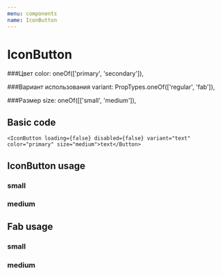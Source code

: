 ```yaml
---
menu: components
name: IconButton
---
```



# IconButton

<Props of={IconButton} />

###Цвет
color: oneOf(['primary', 'secondary']),
   
   
###Вариант использования
variant: PropTypes.oneOf(['regular', 'fab']),
  
  
###Размер
size: oneOf([['small', 'medium']),
  
## Basic code

```
<IconButton loading={false} disabled={false} variant="text" color="primary" size="medium">text</Button>
```


## IconButton usage
<Playground>
  <h3>small</h3>
  <IconButton size="small" variant="iconButton" color="primary"><SaveIcon /></IconButton>
  <IconButton size="small" loading variant="iconButton" color="primary"><SaveIcon /></IconButton>
  <IconButton size="small" disabled variant="iconButton" color="primary"><SaveIcon /></IconButton>
  <h3>medium</h3>
  <IconButton variant="iconButton" color="primary"><SaveIcon /></IconButton>
  <IconButton loading variant="iconButton" color="primary"><SaveIcon /></IconButton>
  <IconButton disabled variant="iconButton" color="primary"><SaveIcon /></IconButton>
</Playground>

## Fab usage
<Playground>
  <h3>small</h3>
  <IconButton size="small" variant="fab" color="primary"><SaveIcon /></IconButton>
  <IconButton size="small" loading variant="fab" color="primary"><SaveIcon /></IconButton>
  <IconButton size="small" disabled variant="fab" color="primary"><SaveIcon /></IconButton>
   <h3>medium</h3>
  <IconButton variant="fab" color="primary"><SaveIcon /></IconButton>
  <IconButton loading variant="fab" color="primary"><SaveIcon /></IconButton>
  <IconButton disabled variant="fab" color="primary"><SaveIcon /></IconButton>
</Playground>
